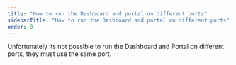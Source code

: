 ```yaml
---
title: "How to run the Dashboard and portal on different ports"
sidebarTitle: "How to run the Dashboard and portal on different ports"
order: 0
---
```


Unfortunately its not possible to run the Dashboard and Portal on different ports, they must use the same port.

